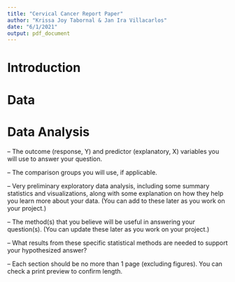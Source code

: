 ```yaml
---
title: "Cervical Cancer Report Paper"
author: "Krissa Joy Tabornal & Jan Ira Villacarlos"
date: "6/1/2021"
output: pdf_document
---
```


# Introduction

# Data

# Data Analysis

– The outcome (response, Y) and predictor (explanatory, X) variables you will use to answer your question.

– The comparison groups you will use, if applicable.

– Very preliminary exploratory data analysis, including some summary statistics and visualizations, along with some explanation on how they help you learn more about your data. (You can add to these later as you work on your project.)

– The method(s) that you believe will be useful in answering your question(s). (You can update these later as you work on your project.)

– What results from these specific statistical methods are needed to support your hypothesized answer?

– Each section should be no more than 1 page (excluding figures). You can check a print preview to confirm length.

